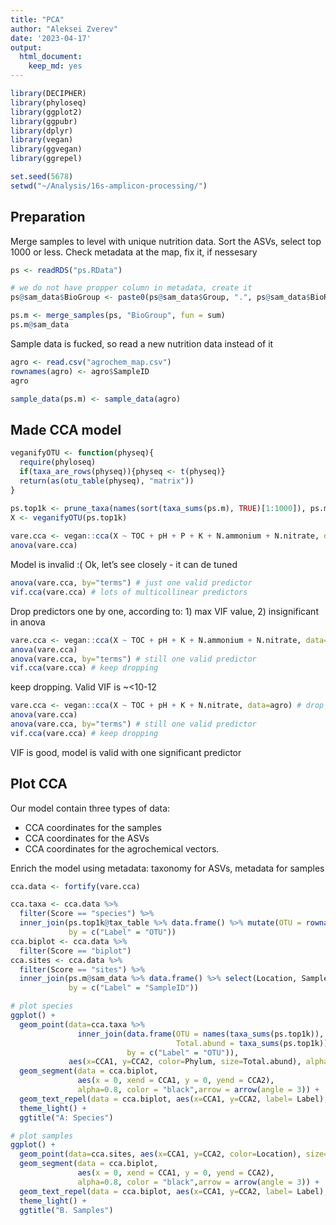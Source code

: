 ```yaml
---
title: "PCA"
author: "Aleksei Zverev"
date: '2023-04-17'
output: 
  html_document: 
    keep_md: yes
---
```


```r
library(DECIPHER)
library(phyloseq)
library(ggplot2)
library(ggpubr)
library(dplyr)
library(vegan)
library(ggvegan)
library(ggrepel)

set.seed(5678)
setwd("~/Analysis/16s-amplicon-processing/")
```

## Preparation

Merge samples to level with unique nutrition data. Sort the ASVs, select top 1000 or less. Check metadata at the map, fix it, if nessesary

```r
ps <- readRDS("ps.RData")

# we do not have propper column in metadata, create it
ps@sam_data$BioGroup <- paste0(ps@sam_data$Group, ".", ps@sam_data$BioRepeat)

ps.m <- merge_samples(ps, "BioGroup", fun = sum)
ps.m@sam_data
```

Sample data is fucked, so read a new nutrition data instead of it

```r
agro <- read.csv("agrochem_map.csv")
rownames(agro) <- agro$SampleID
agro

sample_data(ps.m) <- sample_data(agro)
```

## Made CCA model

```r
veganifyOTU <- function(physeq){
  require(phyloseq)
  if(taxa_are_rows(physeq)){physeq <- t(physeq)}
  return(as(otu_table(physeq), "matrix"))
}

ps.top1k <- prune_taxa(names(sort(taxa_sums(ps.m), TRUE)[1:1000]), ps.m)
X <- veganifyOTU(ps.top1k)
  
vare.cca <- vegan::cca(X ~ TOC + pH + P + K + N.ammonium + N.nitrate, data=agro)
anova(vare.cca)

```

Model is invalid :( Ok, let's see closely - it can de tuned

```r
anova(vare.cca, by="terms") # just one valid predictor
vif.cca(vare.cca) # lots of multicollinear predictors
```
Drop predictors one by one, according to: 1) max VIF value, 2) insignificant in anova

```r
vare.cca <- vegan::cca(X ~ TOC + pH + K + N.ammonium + N.nitrate, data=agro) # drop P
anova(vare.cca)
anova(vare.cca, by="terms") # still one valid predictor
vif.cca(vare.cca) # keep dropping
```
keep dropping. Valid VIF is ~<10-12

```r
vare.cca <- vegan::cca(X ~ TOC + pH + K + N.nitrate, data=agro) # drop N.ammonium
anova(vare.cca)
anova(vare.cca, by="terms") # still one valid predictor
vif.cca(vare.cca) # keep dropping
```
VIF is good, model is valid with one significant predictor

## Plot CCA

Our model contain three types of data:

 * CCA coordinates for the samples
 * CCA coordinates for the ASVs
 * CCA coordinates for the agrochemical vectors.
 
Enrich the model using metadata: taxonomy for ASVs, metadata for samples

```r
cca.data <- fortify(vare.cca)

cca.taxa <- cca.data %>% 
  filter(Score == "species") %>%
  inner_join(ps.top1k@tax_table %>% data.frame() %>% mutate(OTU = rownames(.)), 
             by = c("Label" = "OTU"))
cca.biplot <- cca.data %>% 
  filter(Score == "biplot")
cca.sites <- cca.data %>% 
  filter(Score == "sites") %>% 
  inner_join(ps.m@sam_data %>% data.frame() %>% select(Location, SampleID) %>% distinct(),
             by = c("Label" = "SampleID"))
```

```r
# plot species
ggplot() +
  geom_point(data=cca.taxa %>% 
               inner_join(data.frame(OTU = names(taxa_sums(ps.top1k)),
                                     Total.abund = taxa_sums(ps.top1k)),
                          by = c("Label" = "OTU")),
             aes(x=CCA1, y=CCA2, color=Phylum, size=Total.abund), alpha=0.9) +
  geom_segment(data = cca.biplot, 
               aes(x = 0, xend = CCA1, y = 0, yend = CCA2), 
               alpha=0.8, color = "black",arrow = arrow(angle = 3)) +
  geom_text_repel(data = cca.biplot, aes(x=CCA1, y=CCA2, label= Label), size=4) +
  theme_light() +
  ggtitle("A: Species")

# plot samples
ggplot() +
  geom_point(data=cca.sites, aes(x=CCA1, y=CCA2, color=Location), size=3, alpha=0.7) +
  geom_segment(data = cca.biplot, 
               aes(x = 0, xend = CCA1, y = 0, yend = CCA2), 
               alpha=0.8, color = "black",arrow = arrow(angle = 3)) +
  geom_text_repel(data = cca.biplot, aes(x=CCA1, y=CCA2, label= Label), size=4) +
  theme_light() +
  ggtitle("B. Samples")
```

